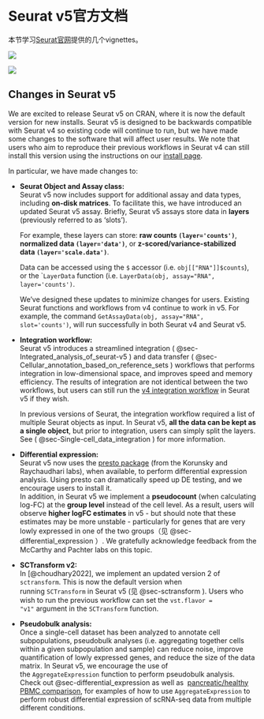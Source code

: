 # Seurat v5官方文档

本节学习[Seurat官网](https://satijalab.org/seurat/)提供的几个vignettes。

![](images/seurat_banner.jpg)

![](images/640-01.png)

## **Changes in Seurat v5** {#sec-changes_in_seurat_v5}

We are excited to release Seurat v5 on CRAN, where it is now the default version for new installs. Seurat v5 is designed to be backwards compatible with Seurat v4 so existing code will continue to run, but we have made some changes to the software that will affect user results. We note that users who aim to reproduce their previous workflows in Seurat v4 can still install this version using the instructions on our [install page](https://satijalab.org/seurat/articles/install_v5).

In particular, we have made changes to:

-   **Seurat Object and Assay class:**\
    Seurat v5 now includes support for additional assay and data types, including **on-disk matrices**. To facilitate this, we have introduced an updated Seurat v5 assay. Briefly, Seurat v5 assays store data in **layers** (previously referred to as 'slots').

    For example, these layers can store: **raw counts `(layer='counts')`**, **normalized data `(layer='data')`**, or **z-scored/variance-stabilized data `(layer='scale.data')`**.

    Data can be accessed using the `$` accessor (i.e. `obj[["RNA"]]$counts`), or the \``LayerData` function (i.e. `LayerData(obj, assay="RNA", layer='counts')`.

    We've designed these updates to minimize changes for users. Existing Seurat functions and workflows from v4 continue to work in v5. For example, the command `GetAssayData(obj, assay="RNA", slot='counts')`, will run successfully in both Seurat v4 and Seurat v5.

-   **Integration workflow:**\
    Seurat v5 introduces a streamlined integration ( @sec-Integrated_analysis_of_seurat-v5 ) and data transfer ( @sec-Cellular_annotation_based_on_reference_sets ) workflows that performs integration in low-dimensional space, and improves speed and memory efficiency. The results of integration are not identical between the two workflows, but users can still run the [v4 integration workflow](https://satijalab.org/seurat/articles/integration_introduction) in Seurat v5 if they wish.

    In previous versions of Seurat, the integration workflow required a list of multiple Seurat objects as input. In Seurat v5, **all the data can be kept as a single object**, but prior to integration, users can simply split the layers. See ( @sec-Single-cell_data_integration ) for more information.

-   **Differential expression:**\
    Seurat v5 now uses the [presto package](https://github.com/immunogenomics/presto) (from the Korunsky and Raychaudhari labs), when available, to perform differential expression analysis. Using presto can dramatically speed up DE testing, and we encourage users to install it.\
    In addition, in Seurat v5 we implement a **pseudocount** (when calculating log-FC) at the **group level** instead of the cell level. As a result, users will observe **higher logFC estimates** in v5 - but should note that these estimates may be more unstable - particularly for genes that are very lowly expressed in one of the two groups（见 @sec-differential_expression ）. We gratefully acknowledge feedback from the McCarthy and Pachter labs on this topic.

-   **SCTransform v2:**\
    In [@choudhary2022], we implement an updated version 2 of `sctransform`. This is now the default version when running `SCTransform` in Seurat v5 (见 @sec-sctransform ). Users who wish to run the previous workflow can set the `vst.flavor = "v1"` argument in the `SCTransform` function.

-   **Pseudobulk analysis:**\
    Once a single-cell dataset has been analyzed to annotate cell subpopulations, pseudobulk analyses (i.e. aggregating together cells within a given subpopulation and sample) can reduce noise, improve quantification of lowly expressed genes, and reduce the size of the data matrix. In Seurat v5, we encourage the use of the `AggregateExpression` function to perform pseudobulk analysis.\
    Check out @sec-differential_expression as well as  [pancreatic/healthy PBMC comparison](https://satijalab.org/seurat/articles/parsebio_sketch_integration), for examples of how to use `AggregateExpression` to perform robust differential expression of scRNA-seq data from multiple different conditions.
